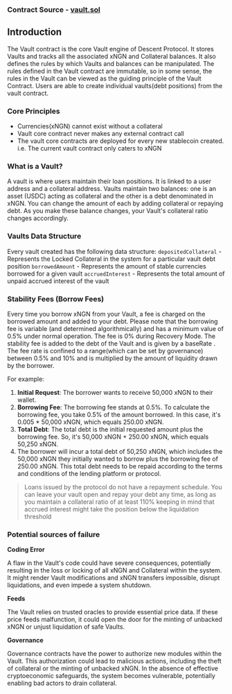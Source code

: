 ### Contract Source - [vault.sol](https://github.com/Descent-Collective/protocol-v1/blob/master/src/vault.sol)

## Introduction
The Vault contract is the core Vault engine of Descent Protocol. It stores Vaults and tracks all the associated xNGN and Collateral balances. 
It also defines the rules by which Vaults and balances can be manipulated. 
The rules defined in the Vault contract are immutable, so in some sense, the rules in the Vault can be viewed as the guiding principle of the Vault Contract.
Users are able to create individual vaults(debt positions) from the vault contract.

### Core Principles
* Currencies(xNGN) cannot exist without a collateral
* Vault core contract never makes any external contract call
* The vault core contracts are deployed for every new stablecoin created. i.e. The current vault contract only caters to xNGN

### What is a Vault?
A vault is where users maintain their loan positions. It is linked to a user address and a collateral address. 
Vaults maintain two balances: one is an asset (USDC) acting as collateral and the other is a debt denominated in xNGN. 
You can change the amount of each by adding collateral or repaying debt. As you make these balance changes, your Vault's collateral ratio changes accordingly.

### Vaults Data Structure
Every vault created has the following data structure:
`depositedCollateral` - Represents the Locked Collateral in the system for a particular vault debt position
`borrowedAmount` - Represents the amount of stable currencies borrowed for a given vault
`accruedInterest` - Represents the total amount of unpaid accrued interest of the vault

### Stability Fees (Borrow Fees)
Every time you borrow xNGN from your Vault, a fee is charged on the borrowed amount and added to your debt. Please note that the borrowing fee is variable (and determined algorithmically) and has a minimum value of 0.5% under normal operation. The fee is 0% during Recovery Mode. 
The stability fee is added to the debt of the Vault and is given by a baseRate . The fee rate is confined to a range(which can be set by governance) between 0.5% and 10% and is multiplied by the amount of liquidity drawn by the borrower.

For example:
1. **Initial Request**: The borrower wants to receive 50,000 xNGN to their wallet.
2. **Borrowing Fee**: The borrowing fee stands at 0.5%. To calculate the borrowing fee, you take 0.5% of the amount borrowed. In this case, it's 0.005 * 50,000 xNGN, which equals 250.00 xNGN.
3. **Total Debt**: The total debt is the initial requested amount plus the borrowing fee. So, it's 50,000 xNGN + 250.00 xNGN, which equals 50,250 xNGN.
4. The borrower will incur a total debt of 50,250 xNGN, which includes the 50,000 xNGN they initially wanted to borrow plus the borrowing fee of 250.00 xNGN. This total debt needs to be repaid according to the terms and conditions of the lending platform or protocol.

> Loans issued by the protocol do not have a repayment schedule. You can leave your vault open and repay your debt any time, as long as you maintain a collateral ratio of at least 110% keeping in mind that accrued interest might take the position below the liquidation threshold

### Potential sources of failure

**Coding Error**

A flaw in the Vault's code could have severe consequences, potentially resulting in the loss or locking of all xNGN and Collateral within the system. It might render Vault modifications and xNGN transfers impossible, disrupt liquidations, and even impede a system shutdown.

**Feeds**

The Vault relies on trusted oracles to provide essential price data. If these price feeds malfunction, it could open the door for the minting of unbacked xNGN or unjust liquidation of safe Vaults.

**Governance**

Governance contracts have the power to authorize new modules within the Vault. This authorization could lead to malicious actions, including the theft of collateral or the minting of unbacked xNGN. In the absence of effective cryptoeconomic safeguards, the system becomes vulnerable, potentially enabling bad actors to drain collateral.